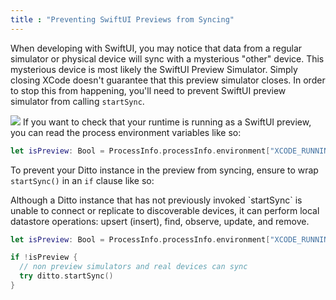 ```yaml
---
title : "Preventing SwiftUI Previews from Syncing"
---
```


When developing with SwiftUI, you may notice that data from a regular simulator or physical device will sync with a mysterious "other" device. This mysterious device is most likely the SwiftUI Preview Simulator. Simply closing XCode doesn't guarantee that this preview simulator closes. In order to stop this from happening, you'll need to prevent SwiftUI preview simulator from calling `startSync`.

<Frame>
<img src="/images/v4.4/image-50.png"/>
</Frame>
If you want to check that your runtime is running as a SwiftUI preview, you can read the process environment variables like so:

```swift
let isPreview: Bool = ProcessInfo.processInfo.environment["XCODE_RUNNING_FOR_PREVIEWS"] == "1"
```

To prevent your Ditto instance in the preview from syncing, ensure to wrap `startSync()` in an `if` clause like so:

<Info>
Although a Ditto instance that has not previously invoked `startSync` is unable to connect or replicate to discoverable devices, it can perform local datastore operations: upsert (insert), find, observe, update, and remove.
</Info>

```swift
let isPreview: Bool = ProcessInfo.processInfo.environment["XCODE_RUNNING_FOR_PREVIEWS"] == "1"

if !isPreview {
  // non preview simulators and real devices can sync
  try ditto.startSync()
}
```


